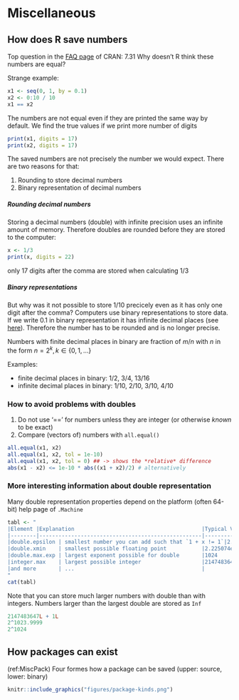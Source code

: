 # Miscellaneous

## How does R save numbers

Top question in the [FAQ page](https://cran.r-project.org/doc/FAQ/R-FAQ.html) of CRAN: 7.31 Why doesn’t R think these numbers are equal?

Strange example:
```r
x1 <- seq(0, 1, by = 0.1)
x2 <- 0:10 / 10
x1 == x2
```

The numbers are not equal even if they are printed the same way by default.
We find the true values if we print more number of digits

```r
print(x1, digits = 17)
print(x2, digits = 17)
```

The saved numbers are not precisely the number we would expect. There are two reasons for that:

1. Rounding to store decimal numbers
2. Binary representation of decimal numbers

##### Rounding decimal numbers {-}

Storing a decimal numbers (double) with infinite precision uses an infinite amount of memory. Therefore doubles are rounded before they are stored to the computer:

```r
x <- 1/3
print(x, digits = 22)
```

only 17 digits after the comma are stored when calculating 1/3

##### Binary representations {-}

But why was it not possible to store 1/10 precicely even as it has only one digit after the comma? Computers use binary representations to store data. If we write 0.1 in binary representation it has infinite decimal places (see [here](https://www.exploringbinary.com/why-0-point-1-does-not-exist-in-floating-point/)). Therefore the number has to be rounded and is no longer precise.

Numbers with finite decimal places in binary are fraction of $m / n$ with $n$ in the form $n = 2^k, k \in \{0,1,\dots\}$

Examples:

* finite decimal places in binary:  1/2,  3/4,  13/16
* infinite decimal places in binary: 1/10, 2/10, 3/10, 4/10


### How to avoid problems with doubles

1. Do not use '==' for numbers unless they are integer (or otherwise *known* to be exact)
2. Compare (vectors of) numbers with `all.equal()`

```r
all.equal(x1, x2)
all.equal(x1, x2, tol = 1e-10)
all.equal(x1, x2, tol = 0) ## -> shows the *relative* difference
abs(x1 - x2) <= 1e-10 * abs((x1 + x2)/2) # alternatively
```

### More interesting information about double representation

Many double representation properties depend on the platform (often 64-bit)
help page of `.Machine`

```r
tabl <- "
|Element |Explanation                                        |Typical Value | In binary   |
|--------|---------------------------------------------------|-------------:|------------:|
|double.epsilon | smallest number you can add such that `1 + x != 1`|2.220446e-16 |`2^-52`|
|double.xmin    | smallest possible floating point           |2.225074e-308 |`2^-1022`    |
|double.max.exp | largest exponent possible for double       |1024          |`2^10`       |
|integer.max    | largest possible integer                   |2147483647    |`2^31`       |
|and more       | ...                                        |              |             |
"
cat(tabl)
```

Note that you can store much larger numbers with double than with integers. Numbers larger than the largest double are stored as `Inf`

```r
2147483647L + 1L
2^1023.9999
2^1024
```




## How packages can exist

(ref:MiscPack) Four formes how a package can be saved (upper: source, lower: binary)

```r
knitr::include_graphics("figures/package-kinds.png")
```
